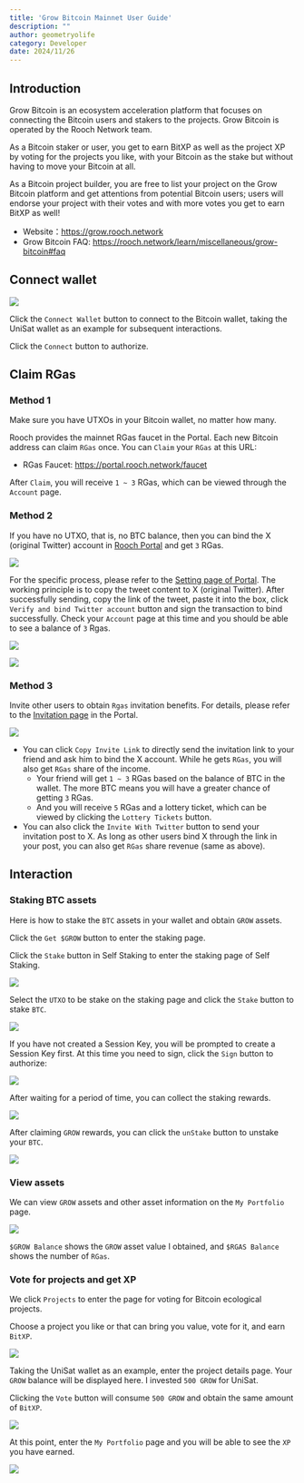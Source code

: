 ```yaml
---
title: 'Grow Bitcoin Mainnet User Guide'
description: ""
author: geometryolife
category: Developer
date: 2024/11/26
---
```



<PostHeader />

## Introduction

Grow Bitcoin is an ecosystem acceleration platform that focuses on connecting the Bitcoin users and stakers to the projects. Grow Bitcoin is operated by the Rooch Network team.

As a Bitcoin staker or user, you get to earn BitXP as well as the project XP by voting for the projects you like, with your Bitcoin as the stake but without having to move your Bitcoin at all.

As a Bitcoin project builder, you are free to list your project on the Grow Bitcoin platform and get attentions from potential Bitcoin users; users will endorse your project with their votes and with more votes you get to earn BitXP as well!

- Website：https://grow.rooch.network
- Grow Bitcoin FAQ: https://rooch.network/learn/miscellaneous/grow-bitcoin#faq

## Connect wallet

![](/blog/grow-bitcoin/connect-wallet.png)

Click the `Connect Wallet` button to connect to the Bitcoin wallet, taking the UniSat wallet as an example for subsequent interactions.

Click the `Connect` button to authorize.

## Claim RGas

### Method 1

Make sure you have UTXOs in your Bitcoin wallet, no matter how many.

Rooch provides the mainnet RGas faucet in the Portal. Each new Bitcoin address can claim `RGas` once. You can `Claim` your `RGas` at this URL:

- RGas Faucet: https://portal.rooch.network/faucet

After `Claim`, you will receive `1 ~ 3` RGas, which can be viewed through the `Account` page.

### Method 2

If you have no UTXO, that is, no BTC balance, then you can bind the X (original Twitter) account in [Rooch Portal](https://portal.rooch.network/settings) and get `3` RGas.

![](/blog/grow-bitcoin/bind-x.png)

For the specific process, please refer to the [Setting page of Portal](https://portal.rooch.network/settings). The working principle is to copy the tweet content to X (original Twitter). After successfully sending, copy the link of the tweet, paste it into the box, click `Verify and bind Twitter account` button and sign the transaction to bind successfully. Check your `Account` page at this time and you should be able to see a balance of `3` Rgas.

![](/blog/grow-bitcoin/sign-bind-tx.png)

![](/blog/grow-bitcoin/bind-successful.png)

### Method 3

Invite other users to obtain `Rgas` invitation benefits. For details, please refer to the [Invitation page](https://portal.rooch.network/invitation/) in the Portal.

![](/blog/grow-bitcoin/invitation.png)

- You can click `Copy Invite Link` to directly send the invitation link to your friend and ask him to bind the X account. While he gets `RGas`, you will also get `RGas` share of the income.
  - Your friend will get `1 ~ 3` RGas based on the balance of BTC in the wallet. The more BTC means you will have a greater chance of getting `3` RGas.
  - And you will receive `5` RGas and a lottery ticket, which can be viewed by clicking the `Lottery Tickets` button.
- You can also click the `Invite With Twitter` button to send your invitation post to X. As long as other users bind X through the link in your post, you can also get `RGas` share revenue (same as above).

## Interaction

### Staking BTC assets

Here is how to stake the `BTC` assets in your wallet and obtain `GROW` assets.

Click the `Get $GROW` button to enter the staking page.

Click the `Stake` button in Self Staking to enter the staking page of Self Staking.

![](/blog/grow-bitcoin/self-staking.png)

Select the `UTXO` to be stake on the staking page and click the `Stake` button to stake `BTC`.

![](/blog/grow-bitcoin/self-staking-choose.png)

If you have not created a Session Key, you will be prompted to create a Session Key first. At this time you need to sign, click the `Sign` button to authorize:

![](/blog/grow-bitcoin/create-session-key.png)

After waiting for a period of time, you can collect the staking rewards.

![](/blog/grow-bitcoin/claim.png)

After claiming `GROW` rewards, you can click the `unStake` button to unstake your `BTC`.

![](/blog/grow-bitcoin/unstake.png)

### View assets

We can view `GROW` assets and other asset information on the `My Portfolio` page.

![](/blog/grow-bitcoin/my-portfolio.png)

`$GROW Balance` shows the `GROW` asset value I obtained, and `$RGAS Balance` shows the number of `RGas`.

### Vote for projects and get XP

We click `Projects` to enter the page for voting for Bitcoin ecological projects.

Choose a project you like or that can bring you value, vote for it, and earn `BitXP`.

![](/blog/grow-bitcoin/project-unisat.png)

Taking the UniSat wallet as an example, enter the project details page. Your `GROW` balance will be displayed here. I invested `500 GROW` for UniSat.

Clicking the `Vote` button will consume `500 GROW` and obtain the same amount of `BitXP`.

![](/blog/grow-bitcoin/project-unisat-vote.png)

At this point, enter the `My Portfolio` page and you will be able to see the `XP` you have earned.

![](/blog/grow-bitcoin/portfolio-xp.png)
